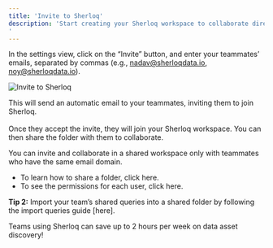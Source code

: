 ```yaml
---
title: 'Invite to Sherloq'
description: 'Start creating your Sherloq workspace to collaborate directly within your editor.
'
---
```


In the settings view, click on the “Invite” button, and enter your teammates’ emails, separated by commas (e.g., nadav@sherloqdata.io, noy@sherloqdata.io).

<img src="/images/invite_sherloq.png" 
   alt = "Invite to Sherloq"
   />


This will send an automatic email to your teammates, inviting them to join Sherloq. <br></br>
Once they accept the invite, they will join your Sherloq workspace. You can then share the folder with them to collaborate.

<Note> You can invite and collaborate in a shared workspace only with teammates who have the same email domain.</Note>

- To learn how to share a folder, click here.
- To see the permissions for each user, click here.


<Tip> **Tip 2:** Import your team’s shared queries into a shared folder by following the import queries guide [here]. </Tip> 

<Check>Teams using Sherloq can save up to 2 hours per week on data asset discovery! </Check>
